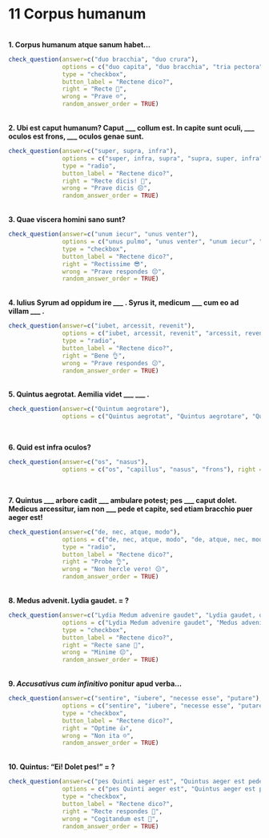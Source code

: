 # 11 Corpus humanum

</br>
**1. Corpus humanum atque sanum habet…**

```r
check_question(answer=c("duo bracchia", "duo crura"),
               options = c("duo capita", "duo bracchia", "tria pectora", "duo crura"),
               type = "checkbox",
               button_label = "Rectene dico?",
               right = "Recte 🤩",
               wrong = "Prave ☹️",
               random_answer_order = TRUE)
```


</br>
**2. Ubi est caput humanum? Caput \_\_\_ collum est. In capite sunt oculi, \_\_\_ oculos est frons, \_\_\_ oculos genae sunt.**

```r
check_question(answer=c("super, supra, infra"),
               options = c("super, infra, supra", "supra, super, infra", "super, supra, infra", "supra, infra, super"),
               type = "radio",
               button_label = "Rectene dico?",
               right = "Recte dicis! 🥳",
               wrong = "Prave dicis 😔",
               random_answer_order = TRUE)
```


</br>
**3. Quae viscera homini sano sunt?**

```r
check_question(answer=c("unum iecur", "unus venter"),
               options = c("unus pulmo", "unus venter", "unum iecur", "duo corda"),
               type = "checkbox",
               button_label = "Rectene dico?",
               right = "Rectissime 😎",
               wrong = "Prave respondes 😔",
               random_answer_order = TRUE)
```


</br>
**4. lulius Syrum ad oppidum ire \_\_\_ . Syrus it, medicum \_\_\_ cum eo ad villam \_\_\_ .**


```r
check_question(answer=c("iubet, arcessit, revenit"),
               options = c("iubet, arcessit, revenit", "arcessit, revenit, iubet", "arcessit, iubet, revenit", "iubet, revenit, arcessit"),
               type = "radio",
               button_label = "Rectene dico?",
               right = "Bene 👌",
               wrong = "Prave respondes 😕",
               random_answer_order = TRUE)
```


</br>
**5. Quintus aegrotat. Aemilia videt \_\_\_ \_\_\_ .**

```r
check_question(answer=c("Quintum aegrotare"), 
               options = c("Quintus aegrotat", "Quintus aegrotare", "Quintum aegrotat", "Quintum aegrotare"), right = "bene  🤩", wrong = "non hercle vero! 😕", button_label = "Rectene dico?", type = "radio")
```
</br>

**6. Quid est infra oculos?**
```r
check_question(answer=c("os", "nasus"), 
               options = c("os", "capillus", "nasus", "frons"), right = "ita, ut dicis 👏", wrong = "quid ais? 🤨", button_label = "Rectene dico?", type = "checkbox")
```
</br>

**7. Quintus \_\_\_ arbore cadit \_\_\_ ambulare potest; pes \_\_\_ caput dolet. Medicus arcessitur, iam non \_\_\_ pede et capite, sed etiam bracchio puer aeger est!**


```r
check_question(answer=c("de, nec, atque, modo"),
               options = c("de, nec, atque, modo", "de, atque, nec, modo", "de, modo, nec, atque", "modo, de, nec, atque"),
               type = "radio",
               button_label = "Rectene dico?",
               right = "Probe 👌",
               wrong = "Non hercle vero! 😕",
               random_answer_order = TRUE)
```


</br>
**8. Medus advenit. Lydia gaudet. = ? **


```r
check_question(answer=c("Lydia Medum advenire gaudet", "Lydia gaudet, quod Medus advenit"),
               options = c("Lydia Medum advenire gaudet", "Medus advenit, quod Lydia gaudet", "Lydia gaudet, quod Medus advenit", "Medus Lydiam advenire gaudet"),
               type = "checkbox",
               button_label = "Rectene dico?",
               right = "Recte sane 🙂",
               wrong = "Minime 😔",
               random_answer_order = TRUE)
```


</br>
**9. _Accusativus cum infinitivo_ ponitur apud verba…**

```r
check_question(answer=c("sentire", "iubere", "necesse esse", "putare"),
               options = c("sentire", "iubere", "necesse esse", "putare"),
               type = "checkbox",
               button_label = "Rectene dico?",
               right = "Optime 👍",
               wrong = "Non ita ☹️",
               random_answer_order = TRUE)
```


</br>
**10. Quintus: "Ei! Dolet pes!" = ?**

```r
check_question(answer=c("pes Quinti aeger est", "Quintus aeger est pede"),
               options = c("pes Quinti aeger est", "Quintus aeger est pede", "pes Quinti aegrum est", "Quintus pes aeger est"),
               type = "checkbox",
               button_label = "Rectene dico?",
               right = "Recte respondes 🙂",
               wrong = "Cogitandum est 🤔",
               random_answer_order = TRUE)
```


